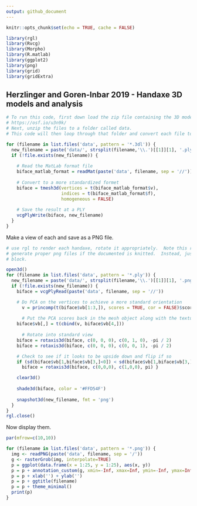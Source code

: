 ```yaml
---
output: github_document
---
```


```r
knitr::opts_chunk$set(echo = TRUE, cache = FALSE)

library(rgl)
library(Rvcg)
library(Morpho)
library(R.matlab)
library(ggplot2)
library(png)
library(grid)
library(gridExtra)

```

## Herzlinger and Goren-Inbar 2019 - Handaxe 3D models and analysis

```r

# To run this code, first down load the zip file containing the 3D models from this page
# https://osf.io/u3n9k/
# Next, unzip the files to a folder called data.
# This code will then loop through that folder and convert each file to a ply type.

for (filename in list.files('data', pattern = '*.3dl')) {
  new_filename = paste('data/', strsplit(filename,'\\.')[[1]][1], '.ply', sep = '')
  if (!file.exists(new_filename)) {
    
    # Read the MatLab format file
    biface_matlab_format = readMat(paste('data', filename, sep = '//'))
    
    # Convert to a more standardized formet
    biface = tmesh3d(vertices = t(biface_matlab_format$v),
                     indices = t(biface_matlab_format$f),
                     homogeneous = FALSE)
	  
    # Save the result at a PLY
    vcgPlyWrite(biface, new_filename)
  }
}

```

Make a view of each and save as a PNG file.

```r

# use rgl to render each handaxe, rotate it appropriately.  Note this routine does not
# generate proper png files if the documented is knitted.  Instead, just run this code
# block.

open3d()
for (filename in list.files('data', pattern = '*.ply')) {
  new_filename = paste('data/', strsplit(filename,'\\.')[[1]][1], '.png', sep = '')
  if (!file.exists(new_filename)) {
    biface = vcgPlyRead(paste('data', filename, sep = '//'))

    # Do PCA on the vertices to achieve a more standard orientation
	  v = princomp(t(biface$vb[1:3,]), scores = TRUE, cor = FALSE)$scores
	  
	  # Put the PCA scores back in the mesh object along with the texture
    biface$vb[,] = t(cbind(v, biface$vb[4,]))							
	
	  # Rotate into standard view
    biface = rotaxis3d(biface, c(0, 0, 0), c(0, 1, 0), -pi / 2)
    biface = rotaxis3d(biface, c(0, 0, 0), c(0, 0, 1), -pi / 2)

    # Check to see if it looks to be upside down and flip if so
    if (sd(biface$vb[1,biface$vb[3,]<0]) < sd(biface$vb[1,biface$vb[3,]>0])) {
  	  biface = rotaxis3d(biface, c(0,0,0), c(1,0,0), pi) }		

    clear3d()
    
    shade3d(biface, color = '#FFD54F')
    
    snapshot3d(new_filename, fmt = 'png')
  }
}
rgl.close()

```

Now display them.

```r

par(mfrow=c(10,10))

for (filename in list.files('data', pattern = '*.png')) {
  img <- readPNG(paste('data', filename, sep = '/')) 
  g <- rasterGrob(img, interpolate=TRUE) 
  p = ggplot(data.frame(x = 1:25, y = 1:25), aes(x, y))
  p = p + annotation_custom(g, xmin=-Inf, xmax=Inf, ymin=-Inf, ymax=Inf)
  p = p + xlab('') + ylab('')
  p = p + ggtitle(filename)
  p = p + theme_minimal()
  print(p)
}

```

